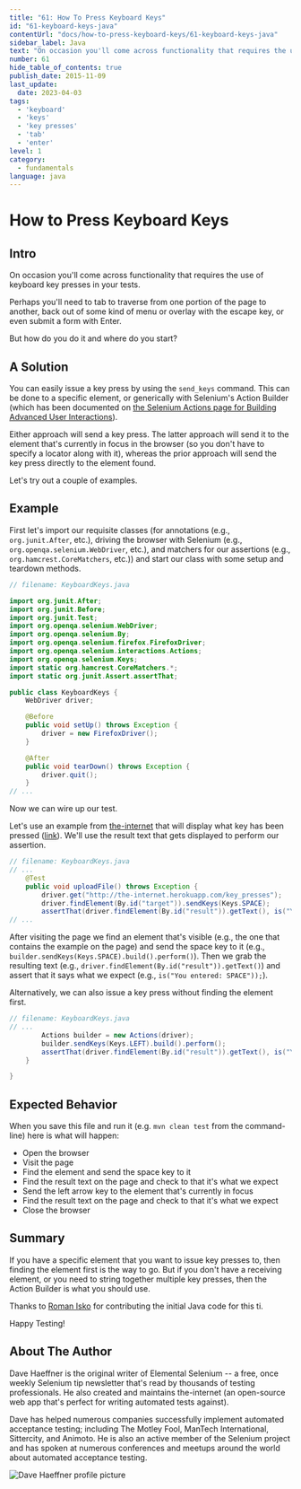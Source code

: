 ```yaml
---
title: "61: How To Press Keyboard Keys"
id: "61-keyboard-keys-java"
contentUrl: "docs/how-to-press-keyboard-keys/61-keyboard-keys-java"
sidebar_label: Java
text: "On occasion you'll come across functionality that requires the use of keyboard key presses in your tests. Perhaps you'll need to tab to traverse from one portion of the page to another, back out of some kind of menu or overlay with the escape key, or even submit a form with Enter. But how do you do it and where do you start?"
number: 61
hide_table_of_contents: true
publish_date: 2015-11-09
last_update:
  date: 2023-04-03
tags:
  - 'keyboard'
  - 'keys'
  - 'key presses'
  - 'tab'
  - 'enter'
level: 1
category:
  - fundamentals
language: java
---
```


# How to Press Keyboard Keys

## Intro

On occasion you'll come across functionality that requires the use of keyboard key presses in your tests.

Perhaps you'll need to tab to traverse from one portion of the page to another, back out of some kind of menu or overlay with the escape key, or even submit a form with Enter.

But how do you do it and where do you start?

## A Solution

You can easily issue a key press by using the `send_keys` command. This can be done to a specific element, or generically with Selenium's Action Builder (which has been documented on [the Selenium Actions page for Building Advanced User Interactions](https://www.selenium.dev/selenium/docs/api/java/org/openqa/selenium/interactions/Actions.html)).

Either approach will send a key press. The latter approach will send it to the element that's currently in focus in the browser (so you don't have to specify a locator along with it), whereas the prior approach will send the key press directly to the element found.

Let's try out a couple of examples.

## Example

First let's import our requisite classes (for annotations (e.g., `org.junit.After`, etc.), driving the browser with Selenium (e.g., `org.openqa.selenium.WebDriver`, etc.), and matchers for our assertions (e.g., `org.hamcrest.CoreMatchers`, etc.)) and start our class with some setup and teardown methods.

```java
// filename: KeyboardKeys.java

import org.junit.After;
import org.junit.Before;
import org.junit.Test;
import org.openqa.selenium.WebDriver;
import org.openqa.selenium.By;
import org.openqa.selenium.firefox.FirefoxDriver;
import org.openqa.selenium.interactions.Actions;
import org.openqa.selenium.Keys;
import static org.hamcrest.CoreMatchers.*;
import static org.junit.Assert.assertThat;

public class KeyboardKeys {
    WebDriver driver;

    @Before
    public void setUp() throws Exception {
        driver = new FirefoxDriver();
    }

    @After
    public void tearDown() throws Exception {
        driver.quit();
    }
// ...
```

Now we can wire up our test.

Let's use an example from [the-internet](https://github.com/tourdedave/the-internet) that will display what key has been pressed ([link](http://the-internet.herokuapp.com/key_presses)). We'll use the result text that gets displayed to perform our assertion.

```java
// filename: KeyboardKeys.java
// ...
    @Test
    public void uploadFile() throws Exception {
        driver.get("http://the-internet.herokuapp.com/key_presses");
        driver.findElement(By.id("target")).sendKeys(Keys.SPACE);
        assertThat(driver.findElement(By.id("result")).getText(), is("You entered: SPACE"));
// ...
```

After visiting the page we find an element that's visible (e.g., the one that contains the example on the page) and send the space key to it (e.g., `builder.sendKeys(Keys.SPACE).build().perform()`). Then we grab the resulting text (e.g., `driver.findElement(By.id("result")).getText()`) and assert that it says what we expect (e.g., `is("You entered: SPACE"));`).

Alternatively, we can also issue a key press without finding the element first.

```java
// filename: KeyboardKeys.java
// ...
        Actions builder = new Actions(driver);
        builder.sendKeys(Keys.LEFT).build().perform();
        assertThat(driver.findElement(By.id("result")).getText(), is("You entered: LEFT"));
    }

}
```

## Expected Behavior

When you save this file and run it (e.g. `mvn clean test` from the command-line) here is what will happen:

+ Open the browser
+ Visit the page
+ Find the element and send the space key to it
+ Find the result text on the page and check to that it's what we expect
+ Send the left arrow key to the element that's currently in focus
+ Find the result text on the page and check to that it's what we expect
+ Close the browser

## Summary

If you have a specific element that you want to issue key presses to, then finding the element first is the way to go. But if you don't have a receiving element, or you need to string together multiple key presses, then the Action Builder is what you should use.

Thanks to [Roman Isko](https://github.com/RomanIsko) for contributing the initial Java code for this ti.

Happy Testing!

## About The Author

Dave Haeffner is the original writer of Elemental Selenium -- a free, once weekly Selenium tip newsletter that's read by thousands of testing professionals. He also created and maintains the-internet (an open-source web app that's perfect for writing automated tests against).

Dave has helped numerous companies successfully implement automated acceptance testing; including The Motley Fool, ManTech International, Sittercity, and Animoto. He is also an active member of the Selenium project and has spoken at numerous conferences and meetups around the world about automated acceptance testing.

![Dave Haeffner profile picture](/img/authors/dave-haeffner.jpeg#author-img 'a title')
